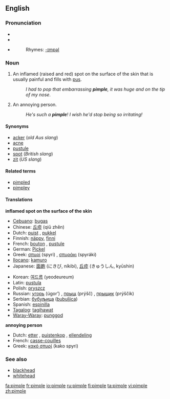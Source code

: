 ==English==

===Pronunciation===
*{{IPAchar|pĭm'p(ə)l}}
*{{IPA|/ˈpɪmp(ə)l/}}
*{{SAMPA|/"pImp(@)l/}}
*:Rhymes: [[Rhymes:English:-ɪmpəl|-ɪmpəl]]

===Noun===
{{wikipedia}}
{{en-noun}}

# An inflamed (raised and red) spot on the surface of the skin that is usually painful and fills with [[pus]].
#:''I had to pop that embarrassing '''pimple''', it was huge and on the tip of my nose''.
# {{Slang}} An annoying person.
#:''He's such a '''pimple'''! I wish he'd stop being so irritating!''

====Synonyms====
*[[acker]] (''old Aus slang'')
*[[acne]]
*[[pustule]]
*[[spot]] (''British slang'')
*[[zit]] (''US slang'')

====Related terms====
*[[pimpled]]
*[[pimpley]]

====Translations====
'''inflamed spot on the surface of the skin'''
{{top}}
*[[Cebuano]]: [[bugas]]
*Chinese: [[丘疹]] (qiū zhěn)
*Dutch: [[puist]] {{f}}, [[pukkel]]
*Finnish: [[näppy]], [[finni]]
*French: [[bouton]] {{m}}, [[pustule]] {{f}}
*German: [[Pickel]] {{m}}
*Greek: [[σπυρί]] (spyri) {{n}}, [[σπυράκι]] (spyráki) {{n}}
*[[Ilocano]]: [[kamuro]]
*Japanese: [[面皰]] (にきび, níkibi), [[丘疹]] (きゅうしん, kyūshin)
{{mid}}
*Korean: [[여드름]] (yeodeureum)
*Latin:  [[pustula]]
*Polish: [[pryszcz]] {{m}}
*Russian: [[угорь]] (úgor’) {{m}}, [[прыщ]] (prýšč) {{m}}, [[прыщик]] (prýščik) {{m}}
*Serbian: [[бубуљица]] ([[bubuljica]]) {{f}}
*Spanish: [[espinilla]] {{f}}
*[[Tagalog]]: [[tagihawat]]
*[[Waray-Waray]]: [[punggod]]
{{bottom}}

'''annoying person'''
{{top}}
*Dutch: [[etter]] {{m}}, [[puistenkop]] {{m}}, [[ellendeling]] {{m}}
*French: [[casse-couilles]] {{m}}
*Greek: [[κακό σπυρί]] (kako spyri) {{n}}
{{mid}}
{{bottom}}

===See also===
*[[blackhead]]
*[[whitehead]]

[[fa:pimple]]
[[fr:pimple]]
[[io:pimple]]
[[ru:pimple]]
[[fi:pimple]]
[[ta:pimple]]
[[vi:pimple]]
[[zh:pimple]]